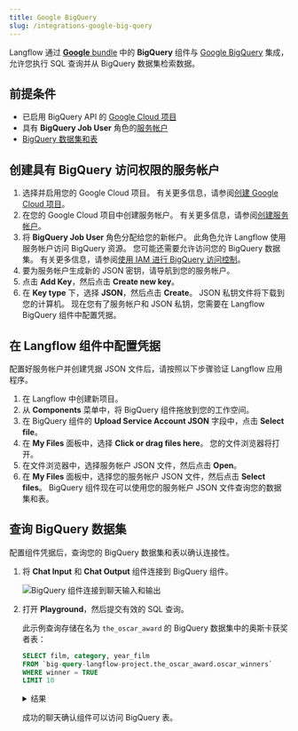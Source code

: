 ```yaml
---
title: Google BigQuery
slug: /integrations-google-big-query
---
```



Langflow 通过 [**Google** bundle](/bundles-google) 中的 **BigQuery** 组件与 [Google BigQuery](https://cloud.google.com/bigquery) 集成，允许您执行 SQL 查询并从 BigQuery 数据集检索数据。

## 前提条件

* 已启用 BigQuery API 的 [Google Cloud 项目](https://developers.google.com/workspace/guides/create-project)
* 具有 **BigQuery Job User** 角色的[服务帐户](https://developers.google.com/workspace/guides/create-credentials#service-account)
* [BigQuery 数据集和表](https://cloud.google.com/bigquery/docs/datasets-intro)

## 创建具有 BigQuery 访问权限的服务帐户

1. 选择并启用您的 Google Cloud 项目。
有关更多信息，请参阅[创建 Google Cloud 项目](https://developers.google.com/workspace/guides/create-project)。
2. 在您的 Google Cloud 项目中创建服务帐户。
有关更多信息，请参阅[创建服务帐户](https://developers.google.com/workspace/guides/create-credentials#service-account)。
3. 将 **BigQuery Job User** 角色分配给您的新帐户。
此角色允许 Langflow 使用服务帐户访问 BigQuery 资源。
您可能还需要允许访问您的 BigQuery 数据集。
有关更多信息，请参阅[使用 IAM 进行 BigQuery 访问控制](https://cloud.google.com/bigquery/docs/access-control)。
4. 要为服务帐户生成新的 JSON 密钥，请导航到您的服务帐户。
5. 点击 **Add Key**，然后点击 **Create new key**。
6. 在 **Key type** 下，选择 **JSON**，然后点击 **Create**。
JSON 私钥文件将下载到您的计算机。
现在您有了服务帐户和 JSON 私钥，您需要在 Langflow BigQuery 组件中配置凭据。

## 在 Langflow 组件中配置凭据

配置好服务帐户并创建凭据 JSON 文件后，请按照以下步骤验证 Langflow 应用程序。

1. 在 Langflow 中创建新项目。
2. 从 **Components** 菜单中，将 BigQuery 组件拖放到您的工作空间。
3. 在 BigQuery 组件的 **Upload Service Account JSON** 字段中，点击 **Select file**。
4. 在 **My Files** 面板中，选择 **Click or drag files here**。
您的文件浏览器将打开。
5. 在文件浏览器中，选择服务帐户 JSON 文件，然后点击 **Open**。
6. 在 **My Files** 面板中，选择您的服务帐户 JSON 文件，然后点击 **Select files**。
BigQuery 组件现在可以使用您的服务帐户 JSON 文件查询您的数据集和表。

## 查询 BigQuery 数据集

配置组件凭据后，查询您的 BigQuery 数据集和表以确认连接性。

1. 将 **Chat Input** 和 **Chat Output** 组件连接到 BigQuery 组件。

    ![BigQuery 组件连接到聊天输入和输出](/img/google/integrations-bigquery.png)

2. 打开 **Playground**，然后提交有效的 SQL 查询。

    此示例查询存储在名为 `the_oscar_award` 的 BigQuery 数据集中的奥斯卡获奖者表：

    ```sql
    SELECT film, category, year_film
    FROM `big-query-langflow-project.the_oscar_award.oscar_winners`
    WHERE winner = TRUE
    LIMIT 10
    ```

    <details>
    <summary>结果</summary>

    ```text
    film	category	year_film
    The Last Command	ACTOR	1927
    7th Heaven	ACTRESS	1927
    The Dove;	ART DIRECTION	1927
    Sunrise	CINEMATOGRAPHY	1927
    Sunrise	CINEMATOGRAPHY	1927
    Two Arabian Knights	DIRECTING (Comedy Picture)	1927
    7th Heaven	DIRECTING (Dramatic Picture)	1927
    Wings	ENGINEERING EFFECTS	1927
    Wings	OUTSTANDING PICTURE	1927
    Sunrise	UNIQUE AND ARTISTIC PICTURE	1927
    ```

    </details>

    成功的聊天确认组件可以访问 BigQuery 表。